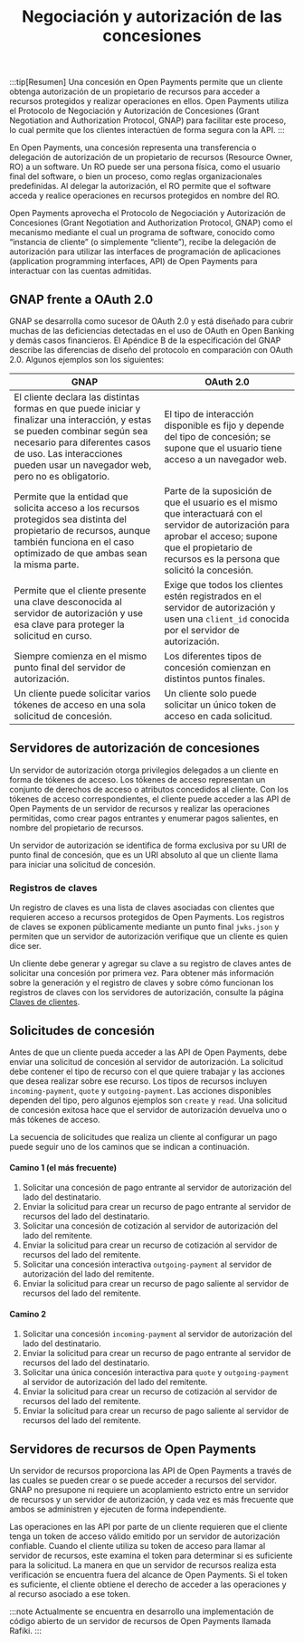 ﻿---
title: Negociación y autorización de las concesiones
---


:::tip[Resumen]
Una concesión en Open Payments permite que un cliente obtenga autorización de un propietario de recursos para acceder a recursos protegidos y realizar operaciones en ellos. Open Payments utiliza el Protocolo de Negociación y Autorización de Concesiones (Grant Negotiation and Authorization Protocol, GNAP) para facilitar este proceso, lo cual permite que los clientes interactúen de forma segura con la API.
:::

En Open Payments, una concesión representa una transferencia o delegación de autorización de un propietario de recursos (Resource Owner, RO) a un software. Un RO puede ser una persona física, como el usuario final del software, o bien un proceso, como reglas organizacionales predefinidas. Al delegar la autorización, el RO permite que el software acceda y realice operaciones en recursos protegidos en nombre del RO.

Open Payments aprovecha el Protocolo de Negociación y Autorización de Concesiones <LinkOut href='https://datatracker.ietf.org/doc/html/draft-ietf-gnap-core-protocol'>(Grant Negotiation and Authorization Protocol, GNAP)</LinkOut> como el mecanismo mediante el cual un programa de software, conocido como “instancia de cliente” (o simplemente “cliente”), recibe la delegación de autorización para utilizar las interfaces de programación de aplicaciones (application programming interfaces, API) de Open Payments para interactuar con las cuentas admitidas.

## GNAP frente a OAuth 2.0

GNAP se desarrolla como sucesor de OAuth 2.0 y está diseñado para cubrir muchas de las deficiencias detectadas en el uso de OAuth en Open Banking y demás casos financieros. El <LinkOut href='https://datatracker.ietf.org/doc/html/draft-ietf-gnap-core-protocol#name-compared-to-oauth-20'>Apéndice B</LinkOut> de la especificación del GNAP describe las diferencias de diseño del protocolo en comparación con OAuth 2.0. Algunos ejemplos son los siguientes:

| GNAP                                                                                                                                                                                                                                           | OAuth 2.0                                                                                                                                                                                                    |
| ---------------------------------------------------------------------------------------------------------------------------------------------------------------------------------------------------------------------------------------------- | ------------------------------------------------------------------------------------------------------------------------------------------------------------------------------------------------------------ |
| El cliente declara las distintas formas en que puede iniciar y finalizar una interacción, y estas se pueden combinar según sea necesario para diferentes casos de uso. Las interacciones pueden usar un navegador web, pero no es obligatorio. | El tipo de interacción disponible es fijo y depende del tipo de concesión; se supone que el usuario tiene acceso a un navegador web.                                                                         |
| Permite que la entidad que solicita acceso a los recursos protegidos sea distinta del propietario de recursos, aunque también funciona en el caso optimizado de que ambas sean la misma parte.                                                 | Parte de la suposición de que el usuario es el mismo que interactuará con el servidor de autorización para aprobar el acceso; supone que el propietario de recursos es la persona que solicitó la concesión. |
| Permite que el cliente presente una clave desconocida al servidor de autorización y use esa clave para proteger la solicitud en curso.                                                                                                         | Exige que todos los clientes estén registrados en el servidor de autorización y usen una `client_id` conocida por el servidor de autorización.                                                               |
| Siempre comienza en el mismo punto final del servidor de autorización.                                                                                                                                                                         | Los diferentes tipos de concesión comienzan en distintos puntos finales.                                                                                                                                     |
| Un cliente puede solicitar varios tókenes de acceso en una sola solicitud de concesión.                                                                                                                                                        | Un cliente solo puede solicitar un único token de acceso en cada solicitud.                                                                                                                                  |

## Servidores de autorización de concesiones

Un servidor de autorización otorga privilegios delegados a un cliente en forma de tókenes de acceso. Los tókenes de acceso representan un conjunto de derechos de acceso o atributos concedidos al cliente. Con los tókenes de acceso correspondientes, el cliente puede acceder a las API de Open Payments de un servidor de recursos y realizar las operaciones permitidas, como crear pagos entrantes y enumerar pagos salientes, en nombre del propietario de recursos.

Un servidor de autorización se identifica de forma exclusiva por su URI de punto final de concesión, que es un URI absoluto al que un cliente llama para iniciar una solicitud de concesión.

### Registros de claves

Un registro de claves es una lista de claves asociadas con clientes que requieren acceso a recursos protegidos de Open Payments. Los registros de claves se exponen públicamente mediante un punto final `jwks.json` y permiten que un servidor de autorización verifique que un cliente es quien dice ser.

Un cliente debe generar y agregar su clave a su registro de claves antes de solicitar una concesión por primera vez. Para obtener más información sobre la generación y el registro de claves y sobre cómo funcionan los registros de claves con los servidores de autorización, consulte la página [Claves de clientes](/es/identity/client-keys).

## Solicitudes de concesión

Antes de que un cliente pueda acceder a las API de Open Payments, debe enviar una solicitud de concesión al servidor de autorización. La solicitud debe contener el tipo de recurso con el que quiere trabajar y las acciones que desea realizar sobre ese recurso. Los tipos de recursos incluyen `incoming-payment`, `quote` y `outgoing-payment`. Las acciones disponibles dependen del tipo, pero algunos ejemplos son `create` y `read`. Una solicitud de concesión exitosa hace que el servidor de autorización devuelva uno o más tókenes de acceso.

La secuencia de solicitudes que realiza un cliente al configurar un pago puede seguir uno de los caminos que se indican a continuación.

#### Camino 1 (el más frecuente)

1. Solicitar una concesión de pago entrante al servidor de autorización del lado del destinatario.
2. Enviar la solicitud para crear un recurso de pago entrante al servidor de recursos del lado del destinatario.
3. Solicitar una concesión de cotización al servidor de autorización del lado del remitente.
4. Enviar la solicitud para crear un recurso de cotización al servidor de recursos del lado del remitente.
5. Solicitar una concesión interactiva `outgoing-payment` al servidor de autorización del lado del remitente.
6. Enviar la solicitud para crear un recurso de pago saliente al servidor de recursos del lado del remitente.

#### Camino 2

1. Solicitar una concesión `incoming-payment` al servidor de autorización del lado del destinatario.
2. Enviar la solicitud para crear un recurso de pago entrante al servidor de recursos del lado del destinatario.
3. Solicitar una única concesión interactiva para `quote` y `outgoing-payment` al servidor de autorización del lado del remitente.
4. Enviar la solicitud para crear un recurso de cotización al servidor de recursos del lado del remitente.
5. Enviar la solicitud para crear un recurso de pago saliente al servidor de recursos del lado del remitente.

## Servidores de recursos de Open Payments

Un servidor de recursos proporciona las API de Open Payments a través de las cuales se pueden crear o se puede acceder a recursos del servidor. GNAP no presupone ni requiere un acoplamiento estricto entre un servidor de recursos y un servidor de autorización, y cada vez es más frecuente que ambos se administren y ejecuten de forma independiente.

Las operaciones en las API por parte de un cliente requieren que el cliente tenga un token de acceso válido emitido por un <LinkOut href='https://datatracker.ietf.org/doc/html/draft-ietf-gnap-core-protocol-16#name-trust-relationships'>servidor de autorización confiable</LinkOut>. Cuando el cliente utiliza su token de acceso para llamar al servidor de recursos, este examina el token para determinar si es suficiente para la solicitud. La manera en que un servidor de recursos realiza esta verificación se encuentra fuera del alcance de Open Payments. Si el token es suficiente, el cliente obtiene el derecho de acceder a las operaciones y al recurso asociado a ese token.

:::note
Actualmente se encuentra en desarrollo una implementación de código abierto de un servidor de recursos de Open Payments llamada <LinkOut href='https://rafiki.dev'>Rafiki</LinkOut>.
:::
